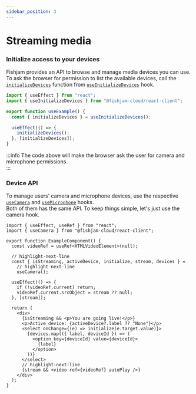 ```yaml
---
sidebar_position: 3
---
```


# Streaming media

### Initialize access to your devices

Fishjam provides an API to browse and manage media devices you can use.  
To ask the browser for permission to list the available devices,
call the [`initializeDevices`](/api/web/type-aliases/UseInitializeDevicesResult#initializedevices)
function from [`useInitializeDevices`](/api/web/functions/useInitializeDevices) hook.

```ts
import { useEffect } from "react";
import { useInitializeDevices } from "@fishjam-cloud/react-client";

export function useExample() {
  const { initializeDevices } = useInitializeDevices();

  useEffect(() => {
    initializeDevices();
  }, [initializeDevices]);
}
```

:::info
The code above will make the browser ask the user for camera and microphone permissions.  
:::

### Device API

To manage users' camera and microphone devices, use the respective [`useCamera`](/api/web/functions/useCamera)
and [`useMicrophone`](/api/web/functions/useMicrophone) hooks.  
Both of them has the same API. To keep things simple, let's just use the camera hook.

```tsx
import { useEffect, useRef } from "react";
import { useCamera } from "@fishjam-cloud/react-client";

export function ExampleComponent() {
  const videoRef = useRef<HTMLVideoElement>(null);

  // highlight-next-line
  const { isStreaming, activeDevice, initialize, stream, devices } =
    // highlight-next-line
    useCamera();

  useEffect(() => {
    if (!videoRef.current) return;
    videoRef.current.srcObject = stream ?? null;
  }, [stream]);

  return (
    <div>
      {isStreaming && <p>You are going live!</p>}
      <p>Active device: {activeDevice?.label ?? "None"}</p>
      <select onChange={(e) => initialize(e.target.value)}>
        {devices.map(({ label, deviceId }) => (
          <option key={deviceId} value={deviceId}>
            {label}
          </option>
        ))}
      </select>
      // highlight-next-line
      {stream && <video ref={videoRef} autoPlay />}
    </div>
  );
}
```
